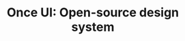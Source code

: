 ---
title: "Once UI: Open-source design system"
publishedAt: "2024-04-08"
category: "java-angular"
images:
  - "/images/projects/project-01/cover-04.jpg"
  - "/images/projects/project-01/video-01.mp4"
---